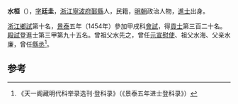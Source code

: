 '''水桓'''（{{bd|1409年||？}}），[[表字|字]]'''廷圭'''，[[浙江|浙江]][[寧波府|寧波府]][[鄞縣|鄞縣]]人，民籍，[[明朝|明朝]]政治人物，[[進士|進士]]出身。

[[浙江|浙江]][[鄉試|鄉試]]第十名，[[景泰|景泰]]五年（1454年）參加甲戌科[[會試|會試]]，得[[貢士|貢士]]第三百二十名。[[殿試|殿試]]登進士第三甲第九十五名。曾祖父水先之，曾任[[元|元]][[宣慰使|宣慰使]]、祖父水海、父亲水廉，曾任[[縣丞|縣丞]]<ref>《天一阁藏明代科举录选刊·登科录》（《景泰五年进士登科录》）</ref>。

==参考==
{{reflist}}
{{明朝人物小作品}}
{{景泰五年甲戌科殿試金榜}}